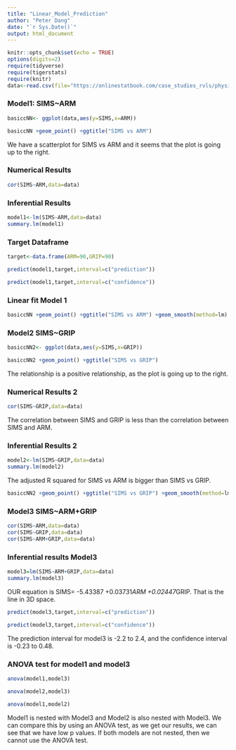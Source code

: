 ```yaml
---
title: "Linear_Model_Prediction"
author: "Peter Dang"
date: "`r Sys.Date()`"
output: html_document
---
```


```r
knitr::opts_chunk$set(echo = TRUE)
options(digits=2)
require(tidyverse)
require(tigerstats)
require(knitr)
data<-read.csv(file="https://onlinestatbook.com/case_studies_rvls/physical_strength/data.txt", sep="",header=TRUE)

```


### Model1: SIMS~ARM

```r
basiccNN<- ggplot(data,aes(y=SIMS,x=ARM)) 
```

```r
basiccNN +geom_point() +ggtitle("SIMS vs ARM") 
```

We have a scatterplot for SIMS vs ARM and it seems that the plot is going up to the right. 






### Numerical Results 
```r
cor(SIMS~ARM,data=data)
```

### Inferential Results 
```r
model1<-lm(SIMS~ARM,data=data)
summary.lm(model1)
```








### Target Dataframe 

```r
target<-data.frame(ARM=90,GRIP=90)
```

```r
predict(model1,target,interval=c("prediction"))
```

```r
predict(model1,target,interval=c("confidence"))
```

### Linear fit Model 1

```r
basiccNN +geom_point() +ggtitle("SIMS vs ARM") +geom_smooth(method=lm)
```









### Model2 SIMS~GRIP 
```r
basiccNN2<- ggplot(data,aes(y=SIMS,x=GRIP))
```

```r
basiccNN2 +geom_point() +ggtitle("SIMS vs GRIP") 
```

The relationship is a positive relationship, as the plot is going up to the right. 

### Numerical Results 2 
```r
cor(SIMS~GRIP,data=data)
```

The correlation between SIMS and GRIP is less than the correlation between SIMS and ARM. 


### Inferential Results 2
```r
model2<-lm(SIMS~GRIP,data=data)
summary.lm(model2)
```

The adjusted R squared for SIMS vs ARM is bigger than SIMS vs GRIP. 

```r
basiccNN2 +geom_point() +ggtitle("SIMS vs GRIP") +geom_smooth(method=lm)
```


### Model3 SIMS~ARM+GRIP


```r
cor(SIMS~ARM,data=data)
cor(SIMS~GRIP,data=data)
cor(SIMS~ARM+GRIP,data=data)
```


### Inferential results Model3 

```r
model3=lm(SIMS~ARM+GRIP,data=data)
summary.lm(model3)
```

OUR equation is SIMS= -5.43387 +0.03731*ARM +0.02447*GRIP. That is the line in 3D space. 

```r
predict(model3,target,interval=c("prediction"))
```

```r
predict(model3,target,interval=c("confidence"))
```

The prediction interval for model3 is -2.2 to 2.4, and the confidence interval is -0.23  to 0.48. 


### ANOVA test for model1 and model3 
```r
anova(model1,model3)
```

```r
anova(model2,model3)
```


```r
anova(model1,model2)
```

Model1 is nested with Model3 and Model2 is also nested with Model3. We can compare this by using an ANOVA test, as we get our results, we can see that we have low p values. If both models are not nested, then we cannot use the ANOVA test. 



